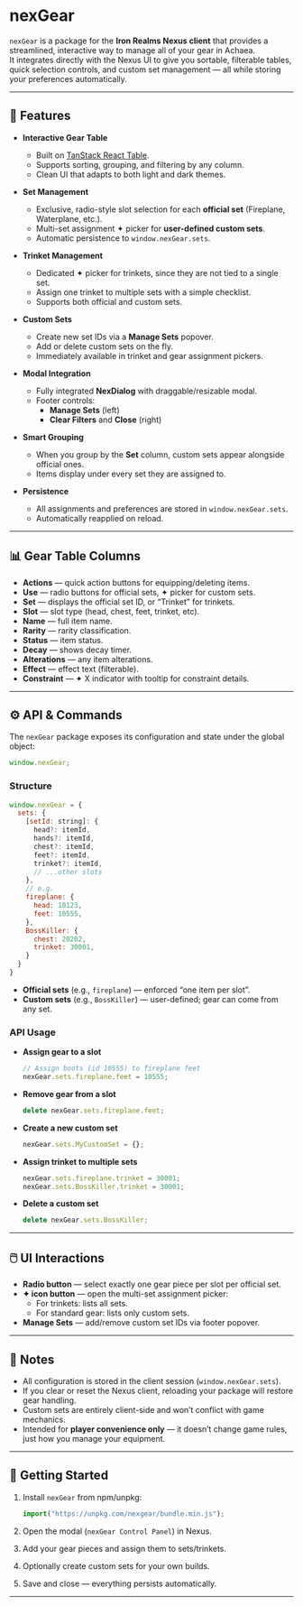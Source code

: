 <!-- Insert a banner or screenshot of the nexGear UI here -->

# nexGear

`nexGear` is a package for the **Iron Realms Nexus client** that provides a streamlined, interactive way to manage all of your gear in Achaea.  
It integrates directly with the Nexus UI to give you sortable, filterable tables, quick selection controls, and custom set management — all while storing your preferences automatically.

---

## 🌟 Features

- **Interactive Gear Table**

  - Built on [TanStack React Table](https://tanstack.com/table).
  - Supports sorting, grouping, and filtering by any column.
  - Clean UI that adapts to both light and dark themes.

- **Set Management**

  - Exclusive, radio-style slot selection for each **official set** (Fireplane, Waterplane, etc.).
  - Multi-set assignment ✦ picker for **user-defined custom sets**.
  - Automatic persistence to `window.nexGear.sets`.

- **Trinket Management**

  - Dedicated ✦ picker for trinkets, since they are not tied to a single set.
  - Assign one trinket to multiple sets with a simple checklist.
  - Supports both official and custom sets.

- **Custom Sets**

  - Create new set IDs via a **Manage Sets** popover.
  - Add or delete custom sets on the fly.
  - Immediately available in trinket and gear assignment pickers.

- **Modal Integration**

  - Fully integrated **NexDialog** with draggable/resizable modal.
  - Footer controls:
    - **Manage Sets** (left)
    - **Clear Filters** and **Close** (right)

- **Smart Grouping**

  - When you group by the **Set** column, custom sets appear alongside official ones.
  - Items display under every set they are assigned to.

- **Persistence**
  - All assignments and preferences are stored in `window.nexGear.sets`.
  - Automatically reapplied on reload.

<!-- Insert screenshot of gear table with Use + Set columns -->

---

## 📊 Gear Table Columns

- **Actions** — quick action buttons for equipping/deleting items.
- **Use** — radio buttons for official sets, ✦ picker for custom sets.
- **Set** — displays the official set ID, or “Trinket” for trinkets.
- **Slot** — slot type (head, chest, feet, trinket, etc).
- **Name** — full item name.
- **Rarity** — rarity classification.
- **Status** — item status.
- **Decay** — shows decay timer.
- **Alterations** — any item alterations.
- **Effect** — effect text (filterable).
- **Constraint** — ✦ X indicator with tooltip for constraint details.

<!-- Insert screenshot of constraint tooltip in action -->

---

## ⚙️ API & Commands

The `nexGear` package exposes its configuration and state under the global object:

```js
window.nexGear;
```

### Structure

```js
window.nexGear = {
  sets: {
    [setId: string]: {
      head?: itemId,
      hands?: itemId,
      chest?: itemId,
      feet?: itemId,
      trinket?: itemId,
      // ...other slots
    },
    // e.g.
    fireplane: {
      head: 10123,
      feet: 10555,
    },
    BossKiller: {
      chest: 20202,
      trinket: 30001,
    }
  }
}
```

- **Official sets** (e.g., `fireplane`) — enforced “one item per slot”.
- **Custom sets** (e.g., `BossKiller`) — user-defined; gear can come from any set.

### API Usage

- **Assign gear to a slot**

  ```js
  // Assign boots (id 10555) to fireplane feet
  nexGear.sets.fireplane.feet = 10555;
  ```

- **Remove gear from a slot**

  ```js
  delete nexGear.sets.fireplane.feet;
  ```

- **Create a new custom set**

  ```js
  nexGear.sets.MyCustomSet = {};
  ```

- **Assign trinket to multiple sets**

  ```js
  nexGear.sets.fireplane.trinket = 30001;
  nexGear.sets.BossKiller.trinket = 30001;
  ```

- **Delete a custom set**
  ```js
  delete nexGear.sets.BossKiller;
  ```

---

## 🖱️ UI Interactions

- **Radio button** — select exactly one gear piece per slot per official set.
- **✦ icon button** — open the multi-set assignment picker:
  - For trinkets: lists all sets.
  - For standard gear: lists only custom sets.
- **Manage Sets** — add/remove custom set IDs via footer popover.

<!-- Insert animated gif of using Manage Sets popover -->

---

## 📌 Notes

- All configuration is stored in the client session (`window.nexGear.sets`).
- If you clear or reset the Nexus client, reloading your package will restore gear handling.
- Custom sets are entirely client-side and won’t conflict with game mechanics.
- Intended for **player convenience only** — it doesn’t change game rules, just how you manage your equipment.

---

## 🚀 Getting Started

1. Install `nexGear` from npm/unpkg:

   ```js
   import("https://unpkg.com/nexgear/bundle.min.js");
   ```

2. Open the modal (`nexGear Control Panel`) in Nexus.
3. Add your gear pieces and assign them to sets/trinkets.
4. Optionally create custom sets for your own builds.
5. Save and close — everything persists automatically.

---

<!-- Insert final screenshot of modal with custom sets and trinket picker -->
